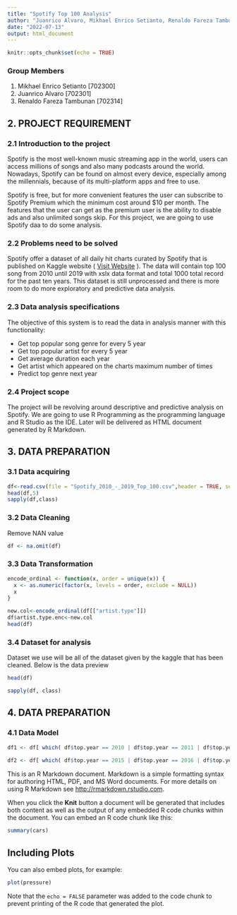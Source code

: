 ```yaml
---
title: "Spotify Top 100 Analysis"
author: "Juanrico Alvaro, Mikhael Enrico Setianto, Renaldo Fareza Tambunan"
date: "2022-07-13"
output: html_document
---
```


```r
knitr::opts_chunk$set(echo = TRUE)
```

### Group Members
1. Mikhael Enrico Setianto [702300] 
2. Juanrico Alvaro [702301]
3. Renaldo Fareza Tambunan [702314]

## 2. PROJECT REQUIREMENT
### 2.1 Introduction to the project
Spotify is the most well-known music streaming app in the world, users can access millions of songs and also many podcasts around the world. Nowadays, Spotify can be found on almost every device, especially among the millennials, because of its multi-platform apps and free to use.

Spotify is free, but for more convenient features the user can subscribe to Spotify Premium which the minimum cost around $10 per month. The features that the user can get as the premium user is the ability to disable ads and also unlimited songs skip. For this project, we are going to use Spotify daa to do some analysis.

### 2.2 Problems need to be solved
Spotify offer a dataset of all daily hit charts curated by Spotify that is published on Kaggle website ( [Visit Website](https://kaggle.com) ). The data will contain top 100 song from 2010 until 2019 with xslx data format and total 1000 total record for the past ten years. This dataset is still unprocessed and there is more room to do more exploratory and predictive data analysis.


### 2.3  Data analysis specifications
The objective of this system is to read the data in analysis manner with this functionality:

* Get top popular song genre for every 5 year
* Get top popular artist for every 5 year
* Get average duration each year
* Get artist which appeared on the charts maximum number of times
* Predict top genre next year

### 2.4  Project scope
The project will be revolving around descriptive and predictive analysis on Spotify. We are going to use R Programming as the programming language and R Studio as the IDE. Later will be delivered as HTML document generated by R Markdown.

## 3. DATA PREPARATION
### 3.1 Data acquiring

```r
df<-read.csv(file = "Spotify_2010_-_2019_Top_100.csv",header = TRUE, sep=",")
head(df,5)
sapply(df,class)
```
### 3.2 Data Cleaning
Remove NAN value
```r
df <- na.omit(df)
```

### 3.3 Data Transformation

```r
encode_ordinal <- function(x, order = unique(x)) {
  x <- as.numeric(factor(x, levels = order, exclude = NULL))
  x
}

new.col<-encode_ordinal(df[["artist.type"]])
df$artist.type.enc<-new.col
head(df)
```

### 3.4 Dataset for analysis
Dataset we use will be all of the dataset given by the kaggle that has been cleaned. Below is the data preview

```r
head(df)
```

```r
sapply(df, class)
```

## 4. DATA PREPARATION
### 4.1 Data Model

```r
df1 <- df[ which( df$top.year == 2010 | df$top.year == 2011 | df$top.year == 2012 | df$top.year == 2013 | df$top.year == 2014),]
 
df2 <- df[ which( df$top.year == 2015 | df$top.year == 2016 | df$top.year == 2017 | df$top.year == 2018 | df$top.year == 2019),]
```


This is an R Markdown document. Markdown is a simple formatting syntax for authoring HTML, PDF, and MS Word documents. For more details on using R Markdown see <http://rmarkdown.rstudio.com>.

When you click the **Knit** button a document will be generated that includes both content as well as the output of any embedded R code chunks within the document. You can embed an R code chunk like this:

```r
summary(cars)
```

## Including Plots

You can also embed plots, for example:

```r
plot(pressure)
```

Note that the `echo = FALSE` parameter was added to the code chunk to prevent printing of the R code that generated the plot.
